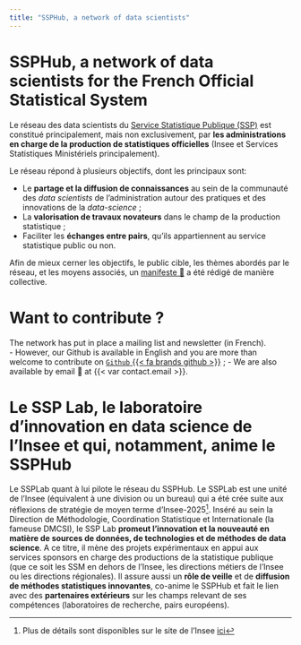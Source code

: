 ```yaml
---
title: "SSPHub, a network of data scientists"
---
```


::: {.content-visible when-profile="en"}

# SSPHub, a network of data scientists for the French Official Statistical System
 
Le réseau des data scientists du [Service Statistique Publique (SSP)](https://www.insee.fr/en/information/2386424) est constitué principalement, mais non exclusivement, par **les administrations en charge de la production de statistiques officielles**
(Insee et Services Statistiques Ministériels principalement). 

Le réseau répond à plusieurs objectifs, dont les principaux sont:

- Le **partage et la diffusion de connaissances** au sein de la communauté des _data scientists_ de l'administration autour des pratiques et des innovations de la _data-science_ ;
- La **valorisation de travaux novateurs** dans le champ de la production statistique ;
- Faciliter les **échanges entre pairs**, qu'ils appartiennent au service statistique public ou non. 

Afin de mieux cerner les objectifs, le public cible, les thèmes abordés par le réseau, et les moyens associés, un [manifeste 📜](/additional/manifeste.html) a été rédigé de manière collective.  

# Want to contribute ?  

The network has put in place a mailing list and newsletter (in French).  
- However, our Github is available in English and you are more than welcome to contribute on [`Github` {{< fa brands github >}}](https://github.com/InseeFrLab/ssphub) ;
- We are also available by email 📧 at {{< var contact.email >}}. 

# Le SSP Lab, le laboratoire d'innovation en data science de l'Insee et qui, notamment, anime le SSPHub 

Le SSPLab quant à lui pilote le réseau du SSPHub. Le SSPLab est une unité de l'Insee (équivalent à une division ou un bureau) qui a été crée suite aux réflexions de stratégie de moyen terme d’Insee-2025[^1]. Inséré au sein la Direction de Méthodologie, Coordination Statistique et Internationale (la fameuse DMCSI), le SSP Lab **promeut l’innovation et la nouveauté en matière de sources de données, de technologies et de méthodes de data science**. A ce titre, il mène des projets expérimentaux en appui aux services sponsors en charge des productions de la statistique publique (que ce soit les SSM en dehors de l'Insee, les directions métiers de l'Insee ou les directions régionales). Il assure aussi un **rôle de veille** et de **diffusion de méthodes statistiques innovantes**, co-anime le SSPHub et fait le lien avec des **partenaires extérieurs** sur les champs relevant de ses compétences (laboratoires de recherche, pairs européens).

[^1]: Plus de détails sont disponibles sur le site de l'Insee [ici](https://www.insee.fr/fr/information/3559883)

:::
